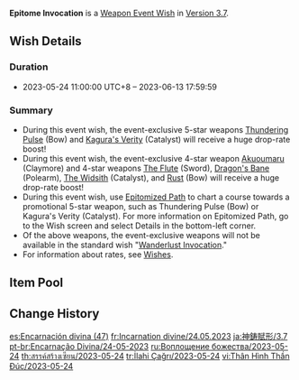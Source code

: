 {{Wish
|name              = Epitome Invocation 2023-05-24
|image             = Epitome Invocation 2023-05-24.png
|type              = Weapon Event
|duration          = event
|time_start        = 2023-05-24 11:00:00
|time_start_offset = GMT+8
|time_end          = 2023-06-13 17:59:59
|link              = https://genshin.hoyoverse.com/en/news/detail/111539
|preceding         = Epitome Invocation/2023-05-02
|alongside         = Tapestry of Golden Flames/2023-05-24
|alongside2        = Everbloom Violet/2023-05-24
|succeeding        = Epitome Invocation/2023-06-13
}}
'''Epitome Invocation''' is a [[Weapon Event Wish]] in [[Version 3.7]].

==Wish Details==
===Duration===
* 2023-05-24 11:00:00 UTC+8 &ndash; 2023-06-13 17:59:59

===Summary===
* During this event wish, the event-exclusive 5-star weapons [[Thundering Pulse]] (Bow) and [[Kagura's Verity]] (Catalyst) will receive a huge drop-rate boost!
* During this event wish, the event-exclusive 4-star weapon [[Akuoumaru]] (Claymore) and 4-star weapons [[The Flute]] (Sword), [[Dragon's Bane]] (Polearm), [[The Widsith]] (Catalyst), and [[Rust]] (Bow) will receive a huge drop-rate boost!
* During this event wish, use [[Epitomized Path]] to chart a course towards a promotional 5-star weapon, such as Thundering Pulse (Bow) or Kagura's Verity (Catalyst). For more information on Epitomized Path, go to the Wish screen and select Details in the bottom-left corner.
* Of the above weapons, the event-exclusive weapons will not be available in the standard wish "[[Wanderlust Invocation]]."
* For information about rates, see [[Wish]]es.

==Item Pool==
{{Wish Pool
|weapon_5_F    = Thundering Pulse; Kagura's Verity
|weapon_4_F    = Akuoumaru; The Flute; Dragon's Bane; The Widsith; Rust
|character_4   = Barbara; Beidou; Bennett; Candace; Chongyun; Collei; Diona; Dori; Faruzan; Fischl; Gorou; Kaveh; Kujou Sara; Kuki Shinobu; Layla; Mika; Ningguang; Noelle; Razor; Rosaria; Sayu; Shikanoin Heizou; Sucrose; Thoma; Xiangling; Xingqiu; Xinyan; Yanfei; Yaoyao; Yun Jin
|weapon_5      = Amos' Bow; Aquila Favonia; Lost Prayer to the Sacred Winds; Primordial Jade Winged-Spear; Skyward Atlas; Skyward Blade; Skyward Harp; Skyward Pride; Skyward Spine; Wolf's Gravestone
|weapon_4      = Eye of Perception; Favonius Codex; Favonius Greatsword; Favonius Lance; Favonius Sword; Favonius Warbow; Lion's Roar; Rainslasher; Sacrificial Bow; Sacrificial Fragments; Sacrificial Greatsword; Sacrificial Sword; The Bell; The Stringless
|weapon_3      = Black Tassel; Bloodtainted Greatsword; Cool Steel; Debate Club; Emerald Orb; Ferrous Shadow; Harbinger of Dawn; Magic Guide; Raven Bow; Sharpshooter's Oath; Skyrider Sword; Slingshot; Thrilling Tales of Dragon Slayers
}}

==Change History==
{{Change History|3.7}}

[[es:Encarnación divina (47)]]
[[fr:Incarnation divine/24.05.2023]]
[[ja:神鋳賦形/3.7]]
[[pt-br:Encarnação Divina/24-05-2023]]
[[ru:Воплощение божества/2023-05-24]]
[[th:สรรค์สร้างเซียน/2023-05-24]]
[[tr:İlahi Çağrı/2023-05-24]]
[[vi:Thân Hình Thần Đúc/2023-05-24]]